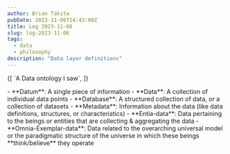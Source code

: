 ```yaml
---
author: Brian Takita
pubDate: 2023-11-06T14:43:00Z
title: Log 2023-11-06
slug: log-2023-11-06
tags:
  - data
  - philosophy
description: "Data layer definitions"
---
```


<p>
	{[
		`A Data ontology I saw`,
		<R $={
			footnote_c_({ ctx, id: 'clif-high-data' },
				atb_({ href: 'https://youtu.be/z78fcGbtZ94?si=JznGhvjrl0EvgBPj&t=639' },
					`SCI-FI WORLD LUNACY - EXPLORERS' GUIDE TO SCIFI WORLD`))
		}/>
	]}
</p>
- **Datum**: A single piece of information
- **Data**: A collection of individual data points
- **Database**: A structured collection of data, or a collection of datasets
- **Metadata**: Information about the data (like data definitions, structures, or characteristics)
- **Entia-data**: Data pertaining to the beings or entities that are collecting & aggregating the data
- **Omnia-Exemplar-data**: Data related to the overarching universal model or the paradigmatic structure of the
universe in which these beings **think/believe** they operate
<R $={footnote_list_c_({ ctx })}></R>
